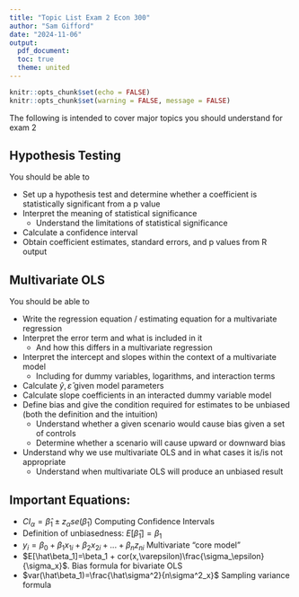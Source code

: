 ```yaml
---
title: "Topic List Exam 2 Econ 300"
author: "Sam Gifford"
date: "2024-11-06"
output: 
  pdf_document:
  toc: true
  theme: united
---
```


```r
knitr::opts_chunk$set(echo = FALSE)
knitr::opts_chunk$set(warning = FALSE, message = FALSE) 
```

The following is intended to cover major topics you should understand for exam 2

## Hypothesis Testing

You should be able to

* Set up a hypothesis test and determine whether a coefficient is statistically significant from a p value
* Interpret the meaning of statistical significance
  * Understand the limitations of statistical significance
* Calculate a confidence interval
* Obtain coefficient estimates, standard errors, and p values from R output

## Multivariate OLS

You should be able to

* Write the regression equation / estimating equation for a multivariate regression
* Interpret the error term and what is included in it
  * And how this differs in a multivariate regression
* Interpret the intercept and slopes within the context of a multivariate model
  * Including for dummy variables, logarithms, and interaction terms
* Calculate $\hat y, \hat\varepsilon$ given model parameters
* Calculate slope coefficients in an interacted dummy variable model
* Define bias and give the condition required for estimates to be unbiased (both the definition and the intuition)
  * Understand whether a given scenario would cause bias given a set of controls
  * Determine whether a scenario will cause upward or downward bias
* Understand why we use multivariate OLS and in what cases it is/is not appropriate
  * Understand when multivariate OLS will produce an unbiased result

## Important Equations:

* $CI_\alpha = \hat\beta_1 \pm z_\alpha se(\hat\beta_1)$ Computing Confidence Intervals
* Definition of unbiasedness: $E[\hat\beta_1]=\beta_1$ 
* $y_i = \beta_0 + \beta_1 x_{1i} + \beta_2 x_{2i} + ... + \beta_n z_{ni}$ Multivariate "core model"
* $E[\hat\beta_1]=\beta_1 + cor(x,\varepsilon)\frac{\sigma_\epsilon}{\sigma_x}$. Bias formula for bivariate OLS
* $var(\hat\beta_1)=\frac{\hat\sigma^2}{n\sigma^2_x}$ Sampling variance formula